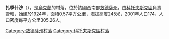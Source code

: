 {{coord|47|49|49|N|29|22|26|E|scale:30000|display=title}}

'''扎季什沙'''（{{lang-uk|Затишшя}}），是[[烏克蘭|烏克蘭]]的村落，位於該國西南部[[敖德薩州|敖德薩州]]，由[[科托夫斯克區|科托夫斯克區]]負責管轄，始建於1924年，面積0.57平方公里，海拔高度245米，2001年人口174，人口密度每平方公里305.26人。

{{DEFAULTSORT:Затишшя}}
[[Category:敖德薩州村落|Category:敖德薩州村落]]
[[Category:科托夫斯克區村落|Category:科托夫斯克區村落]]


{{Odessa-geo-stub}}
